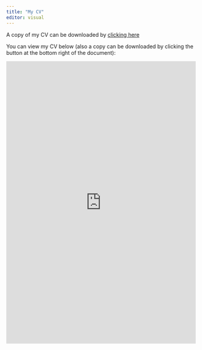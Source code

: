 ```yaml
---
title: "My CV"
editor: visual
---
```


A copy of my CV can be downloaded by [clicking here](https://1drv.ms/w/s!AsOqrqp0wphPg_p452Kk4ZPeuOA8hw?e=jdvsT4)

You can view my CV below (also a copy can be downloaded by clicking the button at the bottom right of the document):


<iframe width="100%" height="750" src="https://onedrive.live.com/embed?cid=4F98C274AAAEAAC3&resid=4F98C274AAAEAAC3%2164888&authkey=AM4hDIcb6CvC56k&em=2" width="100%" height="750" frameborder="0" scrolling="no"></iframe>